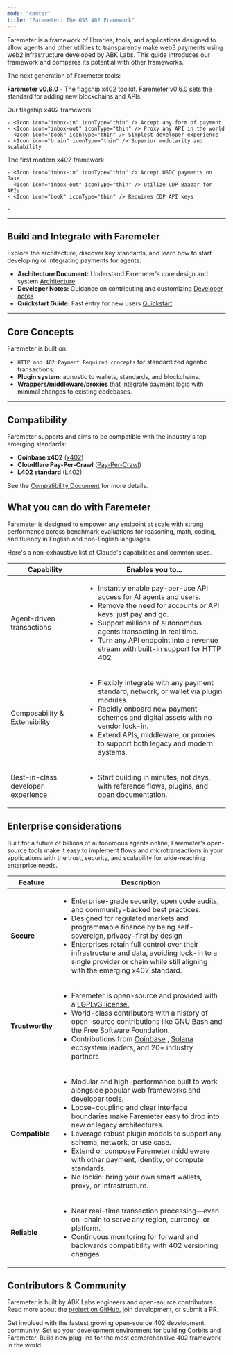 ```yaml
---
mode: "center"
title: "Faremeter: The OSS 402 Framework"
---
```


Faremeter is a framework of libraries, tools, and applications designed to allow agents and other utilities to transparently make web3 payments using web2 infrastructure developed by ABK Labs. This guide introduces our framework and compares its potential with other frameworks.

<Tip>
  The next generation of Faremeter tools:

  **Faremeter v0.6.0** - The flagship x402 toolkit. Faremeter v0.6.0 sets the standard for adding new blockchains and APIs.
</Tip>

<CardGroup cols={2}>
  <Card title="Faremeter 0.6.0" icon="trophy" href="/en/docs/about-claude/models/overview#model-comparison-table">
    Our flagship x402 framework

    - <Icon icon="inbox-in" iconType="thin" /> Accept any form of payment
    - <Icon icon="inbox-out" iconType="thin" /> Proxy any API in the world
    - <Icon icon="book" iconType="thin" /> Simplest developer experience
    - <Icon icon="brain" iconType="thin" /> Superior modularity and scalability
  </Card>
  <Card title="Coinbase x402" icon="star" href="/en/docs/about-claude/models/overview#model-comparison-table">
    The first modern x402 framework

    - <Icon icon="inbox-in" iconType="thin" /> Accept USDC payments on Base
    - <Icon icon="inbox-out" iconType="thin" /> Utilize CDP Baazar for APIs
    - <Icon icon="book" iconType="thin" /> Requires CDP API keys
    - 
    - 
  </Card>
</CardGroup>

---

## Build and Integrate with Faremeter

Explore the architecture, discover key standards, and learn how to start developing or integrating payments for agents:

- **Architecture Document:** Understand Faremeter's core design and system [Architecture](https://github.com/faremeter/faremeter/blob/main/ARCHITECTURE.md)
- **Developer Notes:** Guidance on contributing and customizing [Developer notes](https://github.com/faremeter/faremeter/blob/main/DEV.md)
- **Quickstart Guide:** Fast entry for new users [Quickstart](https://github.com/faremeter/faremeter/blob/main/QUICKSTART.md)

---

## Core Concepts

Faremeter is built on:

- `HTTP and 402 Payment Required concepts` for standardized agentic transactions.
- **Plugin system**: agnostic to wallets, standards, and blockchains.
- **Wrappers/middleware/proxies** that integrate payment logic with minimal changes to existing codebases.

---

## Compatibility

Faremeter supports and aims to be compatible with the industry's top emerging standards:

- **Coinbase x402** ([x402](https://github.com/coinbase/x402))
- **Cloudflare Pay-Per-Crawl** ([Pay-Per-Crawl](https://www.cloudflare.com/paypercrawl-signup/))
- **L402 standard** ([L402](https://www.l402.org))

See the [Compatibility Document](https://github.com/faremeter/faremeter/blob/main/COMPATIBILITY.md) for more details.

## What you can do with Faremeter

Faremeter is designed to empower any endpoint at scale with strong performance across benchmark evaluations for reasoning, math, coding, and fluency in English and non-English languages.

Here's a non-exhaustive list of Claude's capabilities and common uses.

| Capability                         | Enables you to...                                                                                                                                                                                                                                                                                                                                                               |
| ---------------------------------- | ------------------------------------------------------------------------------------------------------------------------------------------------------------------------------------------------------------------------------------------------------------------------------------------------------------------------------------------------------------------------------- |
| Agent-driven transactions          | <ul>     <li>     Instantly enable pay-per-use API access for AI agents and users.</li>          <li>     Remove the need for accounts or API keys: just pay and go.</li>          <li>     Support millions of autonomous agents transacting in real time.</li>          <li>     Turn any API endpoint into a revenue stream with built-in support for HTTP 402</li>    </ul> |
| Composability & Extensibility      | <ul>     <li>     Flexibly integrate with any payment standard, network, or wallet via plugin modules.</li>          <li>     Rapidly onboard new payment schemes and digital assets with no vendor lock-in.</li>          <li>     Extend APIs, middleware, or proxies to support both legacy and modern systems.</li>          </ul>                                          |
| Best-in-class developer experience | <ul>     <li>     Start building in minutes, not days, with reference flows, plugins, and open documentation.</li>          </ul>                                                                                                                                                                                                                                               |

## Enterprise considerations

Built for a future of billions of autonomous agents online, Faremeter's open-source tools make it easy to implement flows and microtransactions in your applications with the trust, security, and scalability for wide-reaching enterprise needs.

| Feature         | Description                                                                                                                                                                                                                                                                                                                                                                                                                                                                                                                                                                              |
| --------------- | ---------------------------------------------------------------------------------------------------------------------------------------------------------------------------------------------------------------------------------------------------------------------------------------------------------------------------------------------------------------------------------------------------------------------------------------------------------------------------------------------------------------------------------------------------------------------------------------- |
| **Secure**      | <ul>     <li>     Enterprise-grade security, open code audits, and community-backed best practices.</li>          <li>     Designed for regulated markets and programmable finance by being self-sovereign, privacy-first by design</li>          <li>     Enterprises retain full control over their infrastructure and data, avoiding lock-in to a single provider or chain while still aligning with the emerging x402 standard.</li>          </ul>                                                                                                                                  |
| **Trustworthy** | <ul>     <li>     Faremeter is open-source and provided with a <a href="/en/docs/agents-and-tools/tool-use/overview">    LGPLv3 license.</a>      </li>          <li>     World-class contributors with a history of open-source contributions like GNU Bash and the Free Software Foundation.</li>          <li>     Contributions from <a href="https://www.coinbase.com/developer-platform">  Coinbase</a>    , <a href="https://solana.com/developers">  Solana</a>     ecosystem leaders, and 20+ industry partners</li>          </ul>                                             |
| **Compatible**  | <ul>     <li>     Modular and high-performance built to work alongside popular web frameworks and developer tools. </li>          <li>     Loose-coupling and clear interface boundaries make Faremeter easy to drop into new or legacy architectures.</li>          <li>     Leverage robust plugin models to support any schema, network, or use case.</li>          <li>     Extend or compose Faremeter middleware with other payment, identity, or compute standards.</li>          <li>     No lockin: bring your own smart wallets, proxy, or infrastructure.</li>          </ul> |
| **Reliable**    | <ul>     <li>     Near real-time transaction processing—even on-chain to serve any region, currency, or platform.</li>          <li>     Continuous monitoring for forward and backwards compatibility with 402 versioning changes </li>          </ul>                                                                                                                                                                                                                                                                                                                                  |

## Contributors & Community

Faremeter is built by ABK Labs engineers and open-source contributors. Read more about the [project on GitHub](https://github.com/faremeter/faremeter), join development, or submit a PR.

<CardGroup cols={3}>
  <Card title="Join the community" icon="globe" href="https://t.me/+VAg9fukw8XU2ZjMx">
    Get involved with the fastest growing open-source 402 development community.
  </Card>
  <Card title="Quickstart" icon="check" href="/quickstart">
    Set up your development environment for building Corbits and Faremeter.
  </Card>
  <Card title="Contribute to Faremeter" icon="code-fork" href="https://github.com/faremeter/faremeter/pulls">
    Build new plug-ins for the most comprehensive 402 framework in the world
  </Card>
</CardGroup>